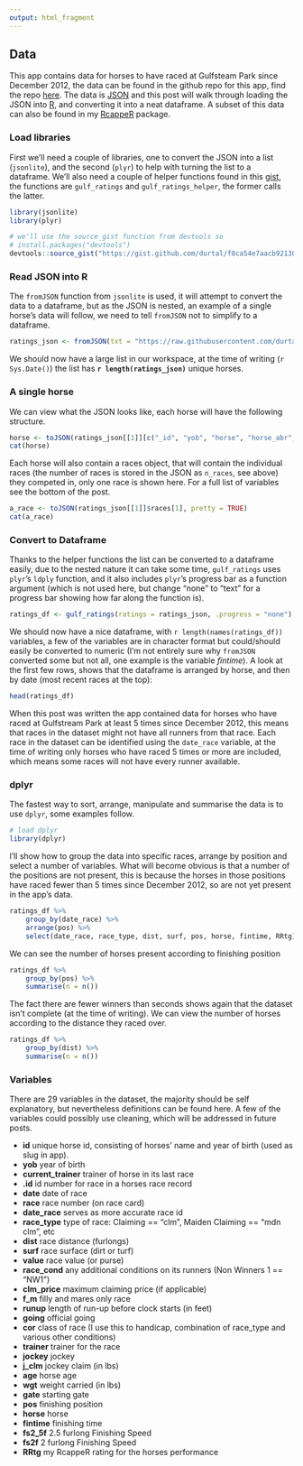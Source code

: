```yaml
---
output: html_fragment
---
```


## Data

This app contains data for horses to have raced at Gulfsteam Park since December 2012, the data can be found in the github repo for this app, find the repo [here](https://github.com/durtal/gulfstream).  The data is [JSON](http://en.wikipedia.org/wiki/JSON) and this post will walk through loading the JSON into [R](http://cran.r-project.org/), and converting it into a neat dataframe.  A subset of this data can also be found in my [RcappeR](https://github.com/durtal/RcappeR) package.

### Load libraries

First we'll need a couple of libraries, one to convert the JSON into a list (`jsonlite`), and the second (`plyr`) to help with turning the list to a dataframe.  We'll also need a couple of helper functions found in this [gist](https://gist.github.com/durtal/f0ca54e7aacb92130a1e), the functions are `gulf_ratings` and `gulf_ratings_helper`, the former calls the latter.

```r
library(jsonlite)
library(plyr)

# we'll use the source_gist function from devtools so
# install.packages("devtools")
devtools::source_gist("https://gist.github.com/durtal/f0ca54e7aacb92130a1e")
```

### Read JSON into R

The `fromJSON` function from `jsonlite` is used, it will attempt to convert the data to a dataframe, but as the JSON is nested, an example of a single horse's data will follow, we need to tell `fromJSON` not to simplify to a dataframe.

```r
ratings_json <- fromJSON(txt = "https://raw.githubusercontent.com/durtal/gulfstream/master/app/data/gulfstream-ratings.json", simplifyDataFrame = FALSE)
```

We should now have a large list in our workspace, at the time of writing (`r Sys.Date()`) the list has
**`r length(ratings_json)`** unique horses.

### A single horse

We can view what the JSON looks like, each horse will have the following structure.

```r
horse <- toJSON(ratings_json[[1]][c("_id", "yob", "horse", "horse_abr", "trainer", "n_races")], pretty = TRUE)
cat(horse)
```

Each horse will also contain a races object, that will contain the individual races (the number of races is stored in the JSON as `n_races`, see above) they competed in, only one race is shown here.  For a full list of variables see the bottom of the post.

```r
a_race <- toJSON(ratings_json[[1]]$races[1], pretty = TRUE)
cat(a_race)
```

### Convert to Dataframe

Thanks to the helper functions the list can be converted to a dataframe easily, due to the nested nature it can take some time, `gulf_ratings` uses `plyr`'s `ldply` function, and it also includes `plyr`'s progress bar as a function argument (which is not used here, but change "none" to "text" for a progress bar showing how far along the function is).

```r
ratings_df <- gulf_ratings(ratings = ratings_json, .progress = "none")
```

We should now have a nice dataframe, with `r length(names(ratings_df))` variables, a few of the variables are in character format but could/should easily be converted to numeric (I'm not entirely sure why `fromJSON` converted some but not all, one example is the variable _fintime_).  A look at the first few rows, shows that the dataframe is arranged by horse, and then by date (most recent races at the top):

```r
head(ratings_df)
```

When this post was written the app contained data for horses who have raced at Gulfstream Park at least 5 times since December 2012, this means that races in the dataset might not have all runners from that race.  Each race in the dataset can be identified using the `date_race` variable, at the time of writing only horses who have raced 5 times or more are included, which means some races will not have every runner available.

### dplyr

The fastest way to sort, arrange, manipulate and summarise the data is to use `dplyr`, some examples follow.

```r
# load dplyr
library(dplyr)
```

I'll show how to group the data into specific races, arrange by position and select a number of variables.  What will become obvious is that a number of the positions are not present, this is because the horses in those positions have raced fewer than 5 times since December 2012, so are not yet present in the app's data.

```r
ratings_df %>%
    group_by(date_race) %>%
    arrange(pos) %>%
    select(date_race, race_type, dist, surf, pos, horse, fintime, RRtg)
```

We can see the number of horses present according to finishing position

```r
ratings_df %>%
    group_by(pos) %>%
    summarise(n = n())
```

The fact there are fewer winners than seconds shows again that the dataset isn't complete (at the time of writing).  We can view the number of horses according to the distance they raced over.

```r
ratings_df %>%
    group_by(dist) %>%
    summarise(n = n())
```

### Variables

There are 29 variables in the dataset, the majority should be self explanatory, but nevertheless definitions can be found here.  A few of the variables could possibly use cleaning, which will be addressed in future posts.

- **id** unique horse id, consisting of horses' name and year of birth (used as slug in app).
- **yob** year of birth
- **current_trainer** trainer of horse in its last race
- **.id** id number for race in a horses race record
- **date** date of race
- **race** race number (on race card)
- **date_race** serves as more accurate race id
- **race_type** type of race: Claiming == "clm", Maiden Claiming == "mdn clm", etc
- **dist** race distance (furlongs)
- **surf** race surface (dirt or turf)
- **value** race value (or purse)
- **race_cond** any additional conditions on its runners (Non Winners 1 == "NW1")
- **clm_price** maximum claiming price (if applicable)
- **f_m** filly and mares only race
- **runup** length of run-up before clock starts (in feet)
- **going** official going
- **cor** class of race (I use this to handicap, combination of race_type and various other conditions)
- **trainer** trainer for the race
- **jockey** jockey
- **j_clm** jockey claim (in lbs)
- **age** horse age
- **wgt** weight carried (in lbs)
- **gate** starting gate
- **pos** finishing position
- **horse** horse
- **fintime** finishing time
- **fs2_5f** 2.5 furlong Finishing Speed
- **fs2f** 2 furlong Finishing Speed
- **RRtg** my RcappeR rating for the horses performance